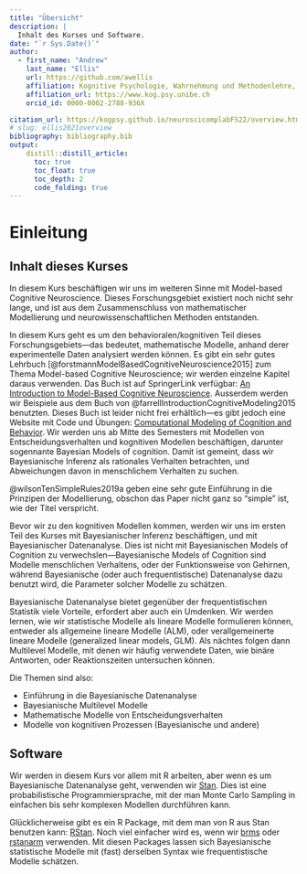 ```yaml
---
title: "Übersicht"
description: | 
  Inhalt des Kurses und Software.
date: "`r Sys.Date()`"
author:
  - first_name: "Andrew"
    last_name: "Ellis"
    url: https://github.com/awellis
    affiliation: Kognitive Psychologie, Wahrnehmung und Methodenlehre, Universität Bern 
    affiliation_url: https://www.kog.psy.unibe.ch
    orcid_id: 0000-0002-2788-936X

citation_url: https://kogpsy.github.io/neuroscicomplabFS22/overview.html
# slug: ellis2021overview
bibliography: bibliography.bib
output: 
    distill::distill_article:
      toc: true
      toc_float: true
      toc_depth: 2
      code_folding: true
---
```


# Einleitung

## Inhalt dieses Kurses
<!-- `r fontawesome::fa(name = "blender", fill = "steelblue")` -->
In diesem Kurs beschäftigen wir uns im weiteren Sinne mit Model-based Cognitive Neuroscience. Dieses Forschungsgebiet existiert noch nicht sehr lange, und ist aus dem Zusammenschluss von mathematischer Modellierung und neurowissenschaftlichen Methoden entstanden.

In diesem Kurs geht es um den behavioralen/kognitiven Teil dieses Forschungsgebiets---das bedeutet, mathematische Modelle, anhand derer experimentelle Daten analysiert werden können. Es gibt ein sehr gutes Lehrbuch [@forstmannModelBasedCognitiveNeuroscience2015] zum Thema Model-based Cognitive Neuroscience; wir werden einzelne Kapitel daraus verwenden. Das Buch ist auf SpringerLink verfügbar: [An Introduction to Model-Based Cognitive Neuroscience]((https://link.springer.com/book/10.1007%2F978-1-4939-2236-9)). Ausserdem werden wir Beispiele aus dem Buch von @farrellIntroductionCognitiveModeling2015 benutzten. Dieses Buch ist leider nicht frei erhältlich---es gibt jedoch eine Website mit Code und Übungen: [Computational Modeling of Cognition and Behavior](https://psy-farrell.github.io/computational-modelling/). Wir werden uns ab Mitte des Semesters mit Modellen von Entscheidungsverhalten und kognitiven Modellen beschäftigen, darunter sogennante Bayesian Models of cognition. Damit ist gemeint, dass wir Bayesianische Inferenz als rationales Verhalten betrachten, und Abweichungen davon in menschlichem Verhalten zu suchen.

@wilsonTenSimpleRules2019a geben eine sehr gute Einführung in die Prinzipen der Modellierung, obschon das Paper nicht ganz so "simple" ist, wie der Titel verspricht. 

Bevor wir zu den kognitiven Modellen kommen, werden wir uns im ersten Teil des Kurses mit Bayesianischer Inferenz beschäftigen, und mit Bayesianischer Datenanalyse. Dies ist nicht mit Bayesianischen Models of Cognition zu verwechslen---Bayesianische Models of Cognition sind Modelle menschlichen Verhaltens, oder der Funktionsweise von Gehirnen, während Bayesianische (oder auch frequentistische) Datenanalyse dazu benutzt wird, die Parameter solcher Modelle zu schätzen.

Bayesianische Datenanalyse bietet gegenüber der frequentistischen Statistik viele Vorteile, erfordert aber auch ein Umdenken. Wir werden lernen, wie wir statistische Modelle als lineare Modelle formulieren können, entweder als allgemeine lineare Modelle (ALM), oder verallgemeinerte lineare Modelle (generalized linear models, GLM). Als nächtes folgen dann Multilevel Modelle, mit denen wir häufig verwendete Daten, wie binäre Antworten, oder Reaktionszeiten untersuchen können.

Die Themen sind also: 

- Einführung in die Bayesianische Datenanalyse
- Bayesianische Multilevel Modelle
- Mathematische Modelle von Entscheidungsverhalten
- Modelle von kognitiven Prozessen (Bayesianische und andere)

## Software
<!-- `r fontawesome::fa(name = "laptop-code", fill = "steelblue")` -->
Wir werden in diesem Kurs vor allem mit R arbeiten, aber wenn es um Bayesianische Datenanalyse geht, verwenden wir [Stan](https://mc-stan.org/). Dies ist eine probabilistische Programmiersprache, mit der man Monte Carlo Sampling in einfachen bis sehr komplexen Modellen durchführen kann.

Glücklicherweise gibt es ein R Package, mit dem man von R aus Stan benutzen kann: [RStan](https://mc-stan.org/users/interfaces/rstan). Noch viel einfacher wird es, wenn wir [brms](https://github.com/paul-buerkner/brms) oder [rstanarm](https://mc-stan.org/rstanarm/) verwenden. Mit diesen Packages lassen sich Bayesianische statistische Modelle mit (fast) derselben Syntax wie frequentistische Modelle schätzen.


